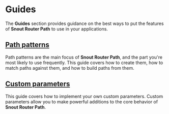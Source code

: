 # Guides

The **Guides** section provides guidance on the best ways to put the features of
**Snout Router Path** to use in your applications.

## [Path patterns](path-patterns.mdx)

Path patterns are the main focus of **Snout Router Path**, and the part you're
most likely to use frequently. This guide covers how to create them, how to
match paths against them, and how to build paths from them.

## [Custom parameters](custom-parameters.mdx)

This guide covers how to implement your own custom parameters. Custom parameters
allow you to make powerful additions to the core behavior of
**Snout Router Path**.

